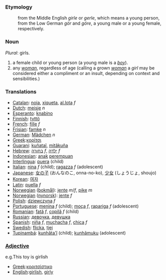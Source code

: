 ===Etymology===
:from the Middle English ''girle'' or ''gerle'', which means a young person, from the Low German ''gör'' and ''göre'', a young male or a young female, respectively.

===Noun===
''Plural'': girls.
#a female child or young person (a young male is a ''[[boy]]'').
#any ''[[woman]]'', regardless of age (calling a grown ''[[woman]]'' a ''girl'' may be considered either  a compliment or an insult, depending on context and sensibilities.)

===Translations===
*[[Catalan]]: [[noia]], [[xiqueta]], [[al.lota]] ''f''
*[[Dutch]]: [[meisje]] ''n''
*[[Esperanto]]: [[knabino]]
*[[Finnish]]: [[tyttö]]
*[[French]]: [[fille]] ''f''
*[[Frisian]]: [[famke]] ''n''
*[[German]]: [[Mädchen]] ''n''
*[[Greek]]:[[κορίτσι]]
*[[Guarani]]: [[kuñataĩ]], [[mitãkuña]]
*[[Hebrew]]: [[בחורה]] ''f'', [[ילדה]] ''f''
*[[Indonesian]]: [[anak]] [[perempuan]]
*[[Interlingua]]: [[puera]] (child)
*[[Italian]]: [[nina]] ''f'' (child); [[ragazza]] ''f'' (adolescent)
*[[Japanese]]: [[女の子]] (おんなのこ, onna-no-ko), [[少女]] (しょうじょ, shoujo)
*[[Korean]]: [[여자]]
*[[Latin]]: [[puella]] ''f''
*[[Norwegian]] ([[bokmål]]): [[jente]] ''m''/''f'', [[pike]] ''m''
*[[Norwegian]] ([[nynorsk]]): [[jente]] ''f''
*[[Polish]]: [[dziewczyna]] ''f''
*[[Portuguese]]: [[menina]] ''f'' (child); [[moça]] ''f'', [[rapariga]] ''f'' (adolescent)
*[[Romanian]]: [[fată]] ''f'', [[copilă]] ''f'' (child)
*[[Russian]]: [[девочка]], [[девушка]]
*[[Spanish]]: [[niña]] ''f'', [[muchacha]] ''f'', [[chica]] ''f''
*[[Swedish]]: [[flicka]], [[tjej]]
*[[Tupinambá]]: [[kunhãta'ĩ]] (child); [[kunhãmuku]] (adolescent)

===[[Adjective]]===
e.g.This toy is girlish
*[[Greek]]:[[κοριτσίστικο]]
*[[English]]:[[girlish]], [[girly]]